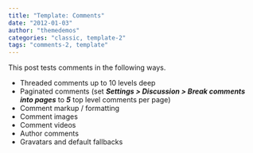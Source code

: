 ```yaml
---
title: "Template: Comments"
date: "2012-01-03"
author: "themedemos"
categories: "classic, template-2"
tags: "comments-2, template"
---
```


This post tests comments in the following ways.

- Threaded comments up to 10 levels deep
- Paginated comments (set _**Settings > Discussion > Break comments into pages**_ to _**5**_ top level comments per page)
- Comment markup / formatting
- Comment images
- Comment videos
- Author comments
- Gravatars and default fallbacks

